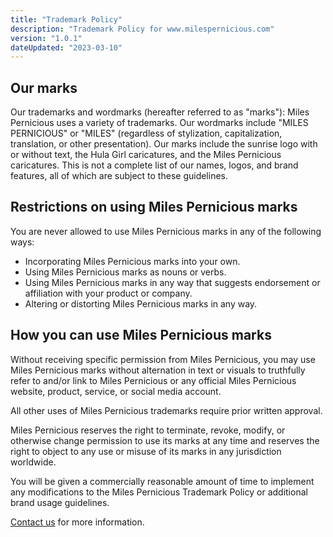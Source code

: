 ```yaml
---
title: "Trademark Policy"
description: "Trademark Policy for www.milespernicious.com"
version: "1.0.1"
dateUpdated: "2023-03-10"
---
```


## Our marks

Our trademarks and wordmarks (hereafter referred to as "marks"): Miles Pernicious uses a variety of trademarks. Our wordmarks include "MILES PERNICIOUS" or "MILES" (regardless of stylization, capitalization, translation, or other presentation).  Our marks include the sunrise logo with or without text, the Hula Girl caricatures, and the Miles Pernicious caricatures. This is not a complete list of our names, logos, and brand features, all of which are subject to these guidelines.

## Restrictions on using Miles Pernicious marks

You are never allowed to use Miles Pernicious marks in any of the following ways:

* Incorporating Miles Pernicious marks into your own.
* Using Miles Pernicious marks as nouns or verbs.
* Using Miles Pernicious marks in any way that suggests endorsement or affiliation with your product or company.
* Altering or distorting Miles Pernicious marks in any way.

## How you can use Miles Pernicious marks

Without receiving specific permission from Miles Pernicious, you may use Miles Pernicious marks without alternation in text or visuals to truthfully refer to and/or link to Miles Pernicious or any official Miles Pernicious website, product, service, or social media account.

All other uses of Miles Pernicious trademarks require prior written approval.

Miles Pernicious reserves the right to terminate, revoke, modify, or otherwise change permission to use its marks at any time and reserves the right to object to any use or misuse of its marks in any jurisdiction worldwide.

You will be given a commercially reasonable amount of time to implement any modifications to the Miles Pernicious Trademark Policy or additional brand usage guidelines.

[Contact us](/contact/) for more information.
